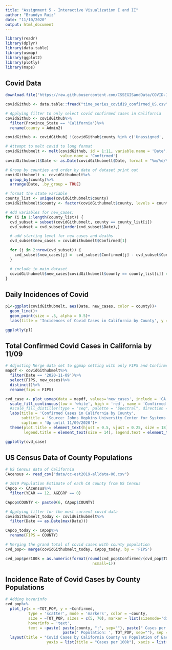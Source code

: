 ```yaml
---
title: "Assignment 5 - Interactive Visualization I and II"
author: "Brandyn Ruiz"
date: "11/10/2020"
output: html_document
---
```


```r
library(readr)
library(dplyr)
library(data.table)
library(usmap)
library(ggplot2)
library(plotly)
library(maps)
```

## Covid  Data
```r
download.file("https://raw.githubusercontent.com/CSSEGISandData/COVID-19/master/csse_covid_19_data/csse_covid_19_time_series/time_series_covid19_confirmed_US.csv", "time_series_covid19_confirmed_US.csv", method="libcurl", timeout = 60)

covidGithub <- data.table::fread("time_series_covid19_confirmed_US.csv")

```

```r
# Applying filter to only select covid confirmed cases in California
covidGithub <- covidGithub%>%
  filter(Province_State == 'California')%>%
  rename(county = Admin2)

covidGithub <- covidGithub[ !(covidGithub$county %in% c('Unassigned', 'Out of CA')), ]
```

```r
# Attempt to melt covid to long format
covidGithubmelt <- melt(covidGithub, id = 1:11, variable.name = 'Date', variable.factor = FALSE,
                        value.name = 'Confirmed')
covidGithubmelt$Date <- as.Date(covidGithubmelt$Date, format = "%m/%d/%y")

# Group by counties and order by date of dataset print out
covidGithubmelt <- covidGithubmelt%>%
  group_by(county)%>%
  arrange(Date, .by_group = TRUE)
```

```r
# format the state variable
county_list <- unique(covidGithubmelt$county)
covidGithubmelt$county <- factor(covidGithubmelt$county, levels = county_list)

# Add variables for new_cases:
for (i in 1:length(county_list)) {
  cvd_subset = subset(covidGithubmelt, county == county_list[i])
  cvd_subset = cvd_subset[order(cvd_subset$Date),]

  # add starting level for new cases and deaths
  cvd_subset$new_cases = covidGithubmelt$Confirmed[1]

  for (j in 2:nrow(cvd_subset)) {
    cvd_subset$new_cases[j] =  cvd_subset$Confirmed[j] - cvd_subset$Confirmed[j-1] 
  }

  # include in main dataset
  covidGithubmelt$new_cases[covidGithubmelt$county == county_list[i]] = cvd_subset$new_cases
}
```

## Daily Incidences of Covid
```r
p1<-ggplot(covidGithubmelt, aes(Date, new_cases, color = county))+
  geom_line()+
  geom_point(size = .5, alpha = 0.5)+
  labs(title = 'Incidences of Covid Cases in California by County', y = 'New cases', color = 'County')

ggplotly(p1)
```


## Total Confirmed Covid Cases in California by 11/09
```r
# Adjusting Merge data set to ggmap setting with only FIPS and Confirmed variables 
mapdf <- covidGithubmelt%>%
  filter(Date == '2020-11-09')%>%
  select(FIPS, new_cases)%>%
  distinct()%>%
  rename(fips = FIPS)

cvd_case <- plot_usmap(data = mapdf, values='new_cases', include = 'CA')+
  scale_fill_continuous(low = 'white', high = 'red', name = 'Confirmed Cases', label = scales::comma)+
  #scale_fill_distiller(type = "seq", palette = "Spectral", direction = -1, name = "Confirmed Cases")+
  labs(title = 'Confirmed Cases in California by County',
       subtitle = 'Source: Johns Hopkins University Center for Systems Science and Engineering (JHU CSSE)',
       caption = 'Up until 11/09/2020')+
  theme(plot.title = element_text(hjust = 0.5, vjust = 0.25, size = 18), legend.position = "right",
        legend.title = element_text(size = 14), legend.text = element_text(size = 12))

ggplotly(cvd_case)
```

## US Census Data of County Populations
```r
# US Census data of California
CAcensus <- read_csv("data/cc-est2019-alldata-06.csv")

# 2019 Population Estimate of each CA county from US Census
CApop <- CAcensus%>%
  filter(YEAR == 12, AGEGRP == 0)

CApop$COUNTY <- paste0(6, CApop$COUNTY)
```


```r
# Applying filter for the most current covid data
covidGithubmelt_today <- covidGithubmelt%>%
  filter(Date == as.Date(max(Date)))

CApop_today <- CApop%>%
  rename(FIPS = COUNTY)

# Merging the grand total of covid cases with county population
cvd_pop<- merge(covidGithubmelt_today, CApop_today, by = 'FIPS')

cvd_pop$per100k = as.numeric(format(round(cvd_pop$Confirmed/(cvd_pop$TOT_POP/100000),1),
                                      nsmall=1))
```

## Incidence Rate of Covid Cases by County Populations
```r
# Adding hoverinfo
cvd_pop%>% 
  plot_ly(x = ~TOT_POP, y = ~Confirmed,
          type = 'scatter', mode = 'markers', color = ~county,
          size = ~TOT_POP, sizes = c(5, 70), marker = list(sizemode='diameter', opacity=0.5),
          hoverinfo = 'text',
          text = ~paste( paste(county, ":", sep=""), paste(" Cases per 100k: ", per100k, sep=""),
                         paste(' Population: ', TOT_POP, sep=""), sep = "<br>"))%>%
  layout(title = "Covid Cases by California County vs Population of Each County",
                  yaxis = list(title = "Cases per 100k"), xaxis = list(title = "Population"))
```